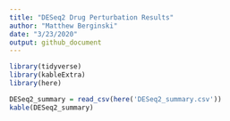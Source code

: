 ```yaml
---
title: "DESeq2 Drug Perturbation Results"
author: "Matthew Berginski"
date: "3/23/2020"
output: github_document
---
```


```r
library(tidyverse)
library(kableExtra)
library(here)
```

```r
DESeq2_summary = read_csv(here('DESeq2_summary.csv'))
kable(DESeq2_summary)
```